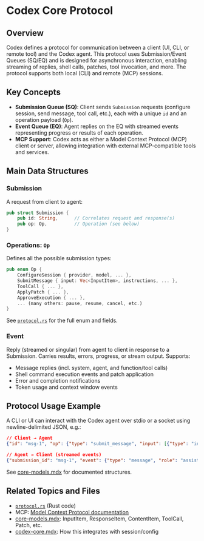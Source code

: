 # Codex Core Protocol

## Overview

Codex defines a protocol for communication between a client (UI, CLI, or remote tool) and the Codex agent. This protocol uses Submission/Event Queues (SQ/EQ) and is designed for asynchronous interaction, enabling streaming of replies, shell calls, patches, tool invocation, and more. The protocol supports both local (CLI) and remote (MCP) sessions.

## Key Concepts
- **Submission Queue (SQ)**: Client sends `Submission` requests (configure session, send message, tool call, etc.), each with a unique `id` and an operation payload (`Op`).
- **Event Queue (EQ)**: Agent replies on the EQ with streamed events representing progress or results of each operation.
- **MCP Support**: Codex acts as either a Model Context Protocol (MCP) client or server, allowing integration with external MCP-compatible tools and services.

## Main Data Structures

### Submission
A request from client to agent:
```rust
pub struct Submission {
    pub id: String,      // Correlates request and response(s)
    pub op: Op,          // Operation (see below)
}
```

### Operations: `Op`
Defines all the possible submission types:
```rust
pub enum Op {
    ConfigureSession { provider, model, ... },
    SubmitMessage { input: Vec<InputItem>, instructions, ... },
    ToolCall { ... },
    ApplyPatch { ... },
    ApproveExecution { ... },
    ... (many others: pause, resume, cancel, etc.)
}
```

See [`protocol.rs`](../codex-rs/core/src/protocol.rs) for the full enum and fields.

### Event
Reply (streamed or singular) from agent to client in response to a Submission. Carries results, errors, progress, or stream output. Supports:
- Message replies (incl. system, agent, and function/tool calls)
- Shell command execution events and patch application
- Error and completion notifications
- Token usage and context window events

## Protocol Usage Example

A CLI or UI can interact with the Codex agent over stdio or a socket using newline-delimited JSON, e.g.:

```json
// Client → Agent
{"id": "msg-1", "op": {"type": "submit_message", "input": [{"type": "input_text", "text": "What is MCP?"}]}}

// Agent → Client (streamed events)
{"submission_id": "msg-1", "event": {"type": "message", "role": "assistant", "content": [{"type": "output_text", "text": "MCP stands for Model Context Protocol ..."}]}}
```

See [core-models.mdx](./core-models.mdx) for documented structures.

## Related Topics and Files
- [`protocol.rs`](../codex-rs/core/src/protocol.rs) (Rust code)
- MCP: [Model Context Protocol documentation](https://github.com/modelcontextprotocol/spec)
- [core-models.mdx](./core-models.mdx): InputItem, ResponseItem, ContentItem, ToolCall, Patch, etc.
- [codex-core.mdx](./codex-core.mdx): How this integrates with session/config
